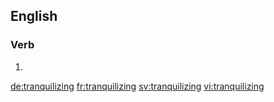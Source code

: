 ==English==

===Verb===
{{head|en|present participle}}

# {{present participle of|tranquilize|lang=en|nocat=1}}

[[de:tranquilizing]]
[[fr:tranquilizing]]
[[sv:tranquilizing]]
[[vi:tranquilizing]]